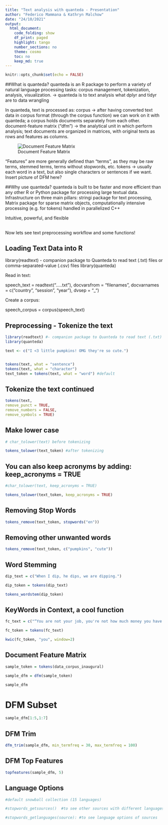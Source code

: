 ```yaml
---
title: "Text analysis with quanteda - Presentation"
author: "Federico Mammana & Kathryn Malchow"
date: "24/10/2021"
output:  
  html_document:
    code_folding: show
    df_print: paged
    highlight: tango
    number_sections: no
    theme: cosmo
    toc: no
    keep_md: true
---
```


```r
knitr::opts_chunk$set(echo = FALSE)
```

##What is quanteda?
quanteda is an R package to perform a variety of natural language processing tasks: corpus management, tokenization, analysis, visualization.
→ quanteda is to text analysis what dplyr and tidyr are to data wrangling

In quanteda, text is processed as:
corpus → after having converted text data in corpus format (through the corpus function) we can work on it with quanteda; a corpus holds documents separately from each other.
document-feature matrix (“dfm”) → the analytical unit in which perform analysis; text documents are organized in matrices, with original texts as rows and features as columns. 

![Document Feature Matrix](..\14-FedericoMammana-Quanteda-\DFM Pic.png)


“Features” are more generally defined than “terms”, as they may be raw terms, stemmed terms, terms without stopwords, etc.
tokens → usually each word in a text, but also single characters or sentences if we want.
Insert picture of DFM here?

##Why use quanteda?
quanteda is built to be faster and more efficient than any other R or Python package for processing large textual data. Infrastructure on three main pillars:
stringi package for text processing,
Matrix package for sparse matrix objects,
computationally intensive processing (e.g. for tokens) handled in parallelized C++

Intuitive, powerful, and flexible


## 

Now lets see text preprocessing workflow and some functions!

## Loading Text Data into R

library(readtext) - companion package to Quanteda to read text (.txt) files or comma-separated-value (.csv) files
library(quanteda)

Read in text:

speech_text = readtext(".....txt"),
  docvarsfrom = "filenames",
  docvarnames = c("country", "session", "year"),
  dvsep = "_")


Create a corpus:

speech_corpus = corpus(speech_text)


## Preprocessing - Tokenize the text

```r
library(readtext) #- companion package to Quanteda to read text (.txt) files or comma-separated-value (.csv) files
library(quanteda)

text <- c("I <3 little pumpkins! OMG they're so cute.")


tokens(text, what = "sentence")
tokens(text, what = "character")
text_token = tokens(text, what = "word") #default
```
## Tokenize the text continued

```r
tokens(text,
remove_punct = TRUE,
remove_numbers = FALSE,
remove_symbols = TRUE)
```


##  Make lower case

```r
# char_tolower(text) before tokenizing

tokens_tolower(text_token) #after tokenizing
```
## You can also keep acronyms by adding: keep_acronyms = TRUE

```r
#char_tolower(text, keep_acronyms = TRUE)

tokens_tolower(text_token, keep_acronyms = TRUE)
```
## Removing Stop Words

```r
tokens_remove(text_token, stopwords("en"))

```
## Removing other unwanted words

```r
tokens_remove(text_token, c("pumpkins", "cute"))
```
## Word Stemming

```r

dip_text = c("When I dip, he dips, we are dipping.")

dip_token = tokens(dip_text)

tokens_wordstem(dip_token)
```
## KeyWords in Context, a cool function

```r
fc_text = c("“You are not your job, you're not how much money you have in the bank. You are not the car you drive. You're not the contents of your wallet. You are not your fucking khakis. You are all singing, all dancing crap of the world.")

fc_token = tokens(fc_text)

kwic(fc_token, "you", window=2)

```
## Document Feature Matrix

```r
sample_token = tokens(data_corpus_inaugural)

sample_dfm = dfm(sample_token)

sample_dfm
```

# DFM Subset

```r

sample_dfm[1:5,1:7]

```

## DFM Trim
```r
dfm_trim(sample_dfm, min_termfreq = 30, max_termfreq = 100)
```
## DFM Top Features

```r

topfeatures(sample_dfm, 5)
```
## Language Options

```r
#default snowball collection (15 languages) 

#stopwords_getsources()  #to see other sources with different languages 

#stopwords_getlanguages(source): #to see language options of sources

```


